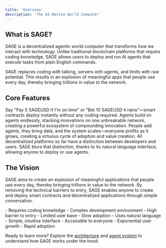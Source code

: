 ```yaml
---
title: 'Overview'
description: 'The AI-Native World Computer'
---
```


## What is SAGE?

SAGE is a decentralized agentic world computer that transforms how we interact with technology.
Unlike traditional blockchain platforms that require coding knowledge,
SAGE allows users to deploy and run AI agents that execute tasks from plain English commands.


<Note>
  SAGE replaces coding with talking, servers with agents, and limits with raw potential.
  This results in an explosion of meaningful apps that people use every day, thereby bringing trillions in value to the network.
</Note>

## Core Features

<CardGroup cols={2}>
  <Card title="Natural Language Interface" icon="comments">
    Say "Pay 5 SAGEUSD if I'm on time" or "Bet 10 SAGEUSD it rains"—smart contracts deploy instantly without any coding required.
  </Card>
  <Card title="Composable Agents" icon="cubes">
    Agents build on agents endlessly, stacking innovations on one unbreakable network, creating a powerful ecosystem of compounding innovation.
  </Card>
  <Card title="Community-Driven Growth" icon="users">
    People add agents, they bring data, and the system scales—everyone profits as it grows, creating a virtuous cycle of adoption and value creation.
  </Card>
  <Card title="Democratized Development" icon="code">
    All decentralized platforms so far have a distinction between developers and users. SAGE blurs that distinction, thanks to its natural language interface, allowing anyone to deploy or use agents.
  </Card>
</CardGroup>

## The Vision

SAGE aims to create an explosion of meaningful applications that people use every day, thereby bringing trillions in value to the network. By removing the technical barriers to entry, SAGE enables anyone to create and deploy smart contracts and decentralized applications through simple conversation.

<Tabs>
  <Tab title="Traditional Blockchain">
    - Requires coding knowledge
    - Complex development environment
    - High barrier to entry
    - Limited user base
    - Slow adoption
  </Tab>
  <Tab title="SAGE">
    - Uses natural language
    - Simple, intuitive interface
    - Accessible to everyone
    - Exponential user growth
    - Rapid adoption
  </Tab>
</Tabs>

Ready to learn more? Explore the [architecture](/sage/architecture) and [agent system](/sage/agents) to understand how SAGE works under the hood. 
